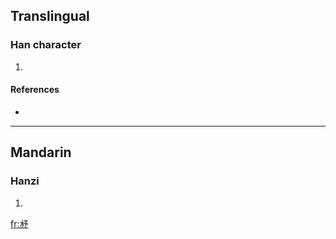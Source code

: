 ==Translingual==

===Han character===
{{Han char|rn=85|rad=水|as=04|sn=8|four=1722<sub>2</sub>|canj=水弓戈弓 (ENIN), X水弓戈弓 (XENIN)}}

# {{defn|Han|sort=水04}}

====References====
* {{Han ref|kx=0609.100|dkj=17181|dj=1002.070|hdz=31557.050|uh=6C80|ud=27776|bh=CD45|bd=52549}}

----

==Mandarin==

===Hanzi===
{{cmn-hanzi|pin=[[xù]] ([[xu4]])|wg=hsü<sup>4</sup>}}

# {{defn|Mandarin}}

[[fr:沀]]